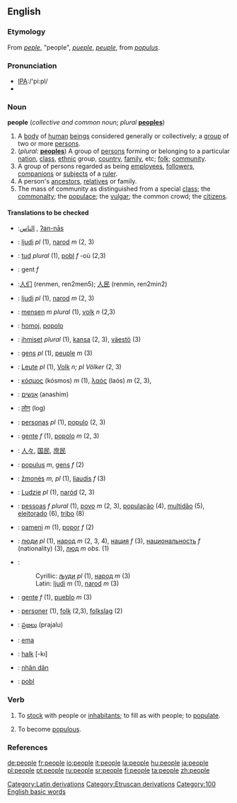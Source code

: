 ==English==

{{rank|here|thought|found|140|people|still|just|while}}

===Etymology===
From {{OE.}} ''[[peple]]'', "people", {{OF.}} ''[[pueple]]'', {{F.}} ''[[peuple]]'', from {{L.}} ''[[populus]]''.

===Pronunciation===
*[[Pronunciation guide|IPA]]:/'pi:pl/
*{{audio|en-us-people.ogg|Audio (US)}}

===Noun===
'''people''' (''collective and common noun''; ''plural'' '''[[peoples]]''')

# A [[body]] of [[human]] [[being]]s considered generally or collectively; a [[group]] of two or more [[person]]s.
# (''plural:'' '''[[peoples]]''') A group of [[person]]s forming or belonging to a particular [[nation]], [[class]], [[ethnic]] group, [[country]], [[family]], etc; [[folk]]; [[community]].
# A group of persons regarded as being [[employee]]s, [[follower]]s, [[companion]]s or [[subject]]s of a [[ruler]].
# A person's [[ancestor]]s, [[relative]]s or family.
# The mass of community as distinguished from a special [[class]]; the [[commonalty]]; the [[populace]]; the [[vulgar]]; the common crowd; the [[citizen]]s.

====Translations to be checked====
*{{ttbc|Arabic}}:[[الناس]] , [[ʔan-nās]]
*{{ttbc|Bosnian}}: [[ljudi]] ''pl'' (1), [[narod]] ''m'' (2, 3)
*{{ttbc|Breton}}: [[tud]] ''plural'' (1), [[pobl]] ''f'' -où (2,3)
*{{ttbc|Catalan}}: gent ''f''
*{{ttbc|Chinese}}:[[人们]] (renmen, ren2men5); [[人民]] (renmin, ren2min2)
*{{ttbc|Croatian}}: [[ljudi]] ''pl'' (1), [[narod]] ''m'' (2, 3)
*{{ttbc|Dutch}}: [[mensen]] ''m plural'' (1), [[volk]] ''n'' (2,3)
*{{ttbc|Esperanto}}: [[homoj]], [[popolo]]
*{{ttbc|Finnish}}: [[ihmiset]] ''plural'' (1), [[kansa]] (2, 3), [[väestö]] (3)
*{{ttbc|French}}: [[gens]] ''pl'' (1), [[peuple]] ''m'' (3)
*{{ttbc|German}}: [[Leute]] ''pl'' (1), [[Volk]] ''n; pl Völker'' (2, 3)
*{{ttbc|Greek}}: [[κόσμος]] (kósmos) ''m'' (1), [[λαός]] (laós) ''m'' (2, 3), 
*{{ttbc|Hebrew}}: [[אנשים]] (anashim)
*{{ttbc|Hindi}}: [[लोग]] (log)
*{{ttbc|Interlingua}}: [[persona]]s ''pl'' (1), [[populo]] (2, 3)
*{{ttbc|Italian}}: [[gente]] ''f'' (1), [[popolo]] ''m'' (2, 3) 
*{{ttbc|Japanese}}: [[人々]], [[国民]], [[庶民]]
*{{ttbc|Latin}}: [[populus]] ''m'', [[gens]] ''f'' (2)
*{{ttbc|Lithuanian}}: [[žmonės]] ''m, pl'' (1), [[liaudis]] ''f'' (3)
*{{ttbc|Polish}}: [[Ludzie]] ''pl'' (1), [[naród]] (2, 3)
*{{ttbc|Portuguese}}: [[pessoa]]s ''f'' ''plural'' (1), [[povo]] ''m'' (2, 3), [[população]] {{m}} (4), [[multidão]] {{m}} (5), [[eleitorado]] {{m}} (6), [[tribo]] {{m}} (8)
*{{ttbc|Romanian}}: [[oameni]] ''m'' (1), [[popor]] ''f'' (2)
*{{ttbc|Russian}}: [[люди]] ''pl'' (1), [[народ]] ''m'' (2, 3, 4), [[нация]] ''f'' (3), [[национальность]] ''f'' (nationality) (3), [[люд]] ''m obs.'' (1)
*{{ttbc|Serbian}}:
*:Cyrillic: [[људи]] ''pl'' (1), [[народ]] ''m'' (3)
*:Latin: [[ljudi]] ''m'' (1), [[narod]] ''m'' (3)
*{{ttbc|Spanish}}: [[gente]] ''f'' (1), [[pueblo]] ''m'' (3)
*{{ttbc|Swedish}}: [[personer]] (1), [[folk]] (2,3), [[folkslag]] (2) 
*{{ttbc|Telugu}}: [[ప్రజలు]] (prajalu)
*{{ttbc|Tetum}}: [[ema]]
*{{ttbc|Turkish}}: [[halk]] [-kı]
*{{ttbc|Vietnamese}}: [[nhân dân]]
*{{ttbc|Welsh}}: [[pobl]]

===Verb===
{{en-infl-reg-other-e|peopl|e|}}
# {{transitive}} To [[stock]] with people or [[inhabitant]]s; to fill as with people; to [[populate]].
# {{intransitive}} To become [[populous]].

===References===
{{R:Webster 1913}}

[[Category:Latin derivations]]
[[Category:Etruscan derivations]]
[[Category:100 English basic words]]

[[de:people]]
[[fr:people]]
[[io:people]]
[[it:people]]
[[la:people]]
[[hu:people]]
[[ja:people]]
[[pl:people]]
[[pt:people]]
[[ru:people]]
[[sr:people]]
[[fi:people]]
[[ta:people]]
[[zh:people]]